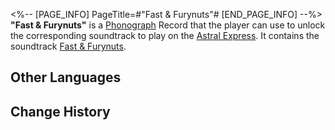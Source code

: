 <%-- [PAGE_INFO]
PageTitle=#"Fast & Furynuts"#
[END_PAGE_INFO] --%>
{{Item Infobox
|id          = 210330
|image       = Item Fast & Furynuts.png{{subst:void|<!--$UPLOAD:<<SpriteOutput/ItemFigures/210001.png>-<Item Fast & Furynuts.png>-<Item Icons>>-->}}
|type        = Disk
|invCategory = Valuables
|rarity      = 3
|effect      = 
|description = A record that can be played on the Express' phonograph. It might be a chance acquisition or a gift from someone else. All sorts of memories surge up when the music plays &mdash; the smiles, encounters, touches, and the excitement of battle. Maybe that is why people still collect records even as society rapidly advances.<br />The current record contains the track "Fast & Furynuts."
}}
{{Description|''"Go, go, go, go!"''}}
'''"Fast & Furynuts"''' is a [[Phonograph]] Record that the player can use to unlock the corresponding soundtrack to play on the [[Astral Express]]. It contains the soundtrack [[Fast & Furynuts]].

==Other Languages==
{{Other Languages
|en   = "Fast & Furynuts"
|zhs  = 《速度与坚果》
|zht  = 《堅果關頭》
|ja   = 『ナッツ・スピード』
|ko   = ≪견과의 질주≫
|es   = Rápido y nuezoso
|fr   = «&nbsp;Fast & Furynuts&nbsp;»
|ru   = Fast & Furynuts
|th   = "Fast & Furynuts"
|vi   = "Tốc Độ Và Quả Hạch"
|de   = „Fast & Furinuss“
|id   = "Fast & Furynuts"
|pt   = "Fast & Furynuts"
}}

==Change History==
{{Change History|2.2}}